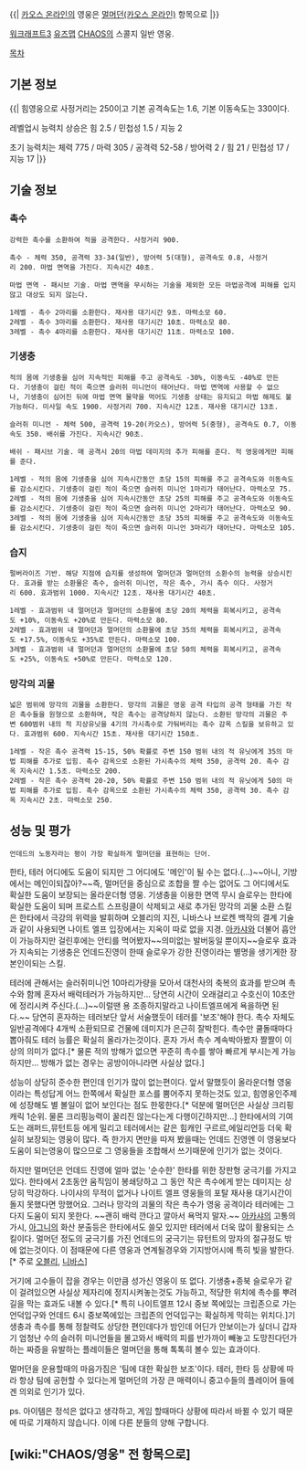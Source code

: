 {{| [[카오스 온라인]]의 영웅은 [[멀머던(카오스 온라인)]] 항목으로 |}}

[[워크래프트3]] [[유즈맵]] [[CHAOS]]의 스콜지 일반 영웅.

[[목차]]
== 기본 정보 == 
{{|
힘영웅으로 사정거리는 250이고 기본 공격속도는 1.6, 기본 이동속도는 330이다.

레벨업시 능력치 상승은 힘 2.5 / 민첩성 1.5 / 지능 2

초기 능력치는 체력 775 / 마력 305 / 공격력 52-58 / 방어력 2 / 힘 21 / 민첩성 17 / 지능 17
|}}

== 기술 정보 == 
=== 촉수 ===
 강력한 촉수를 소환하여 적을 공격한다. 사정거리 900.

 촉수 - 체력 350, 공격력 33-34(일반), 방어력 5(대형), 공격속도 0.8, 사정거리 200. 마법 면역을 가진다. 지속시간 40초.

 마법 면역 - 패시브 기술. 마법 면역을 무시하는 기술을 제외한 모든 마법공격에 피해를 입지않고 대상도 되지 않는다.

 1레벨 - 촉수 2마리를 소환한다. 재사용 대기시간 9초. 마력소모 60.
 2레벨 - 촉수 3마리를 소환한다. 재사용 대기시간 10초. 마력소모 80.
 3레벨 - 촉수 4마리를 소환한다. 재사용 대기시간 11초. 마력소모 100.



=== 기생충 ===
 적의 몸에 기생충을 심어 지속적인 피해를 주고 공격속도 -30%, 이동속도 -40%로 만든다. 기생충이 걸린 적이 죽으면 슬러쥐 미니언이 태어난다. 마법 면역에 사용할 수 없으나, 기생충이 심어진 뒤에 마법 면역 물약을 먹어도 기생충 상태는 유지되고 마법 해제도 불가능하다. 미사일 속도 1900. 사정거리 700. 지속시간 12초. 재사용 대기시간 13초.

 슬러쥐 미니언 - 체력 500, 공격력 19-20(카오스), 방어력 5(중형), 공격속도 0.7, 이동속도 350. 배쉬를 가진다. 지속시간 90초.

 배쉬 - 패시브 기술. 매 공격시 20의 마법 데미지의 추가 피해를 준다. 적 영웅에게만 피해를 준다.

 1레벨 - 적의 몸에 기생충을 심어 지속시간동안 초당 15의 피해를 주고 공격속도와 이동속도를 감소시킨다. 기생충이 걸린 적이 죽으면 슬러쥐 미니언 1마리가 태어난다. 마력소모 75.
 2레벨 - 적의 몸에 기생충을 심어 지속시간동안 초당 25의 피해를 주고 공격속도와 이동속도를 감소시킨다. 기생충이 걸린 적이 죽으면 슬러쥐 미니언 2마리가 태어난다. 마력소모 90.
 3레벨 - 적의 몸에 기생충을 심어 지속시간동안 초당 35의 피해를 주고 공격속도와 이동속도를 감소시킨다. 기생충이 걸린 적이 죽으면 슬러쥐 미니언 3마리가 태어난다. 마력소모 105.



=== 습지 ===
 펄버라이즈 기반. 해당 지점에 습지를 생성하여 멀머던과 멀머던의 소환수의 능력을 상승시킨다. 효과를 받는 소환물은 촉수, 슬러쥐 미니언, 작은 촉수, 가시 촉수 이다. 사정거리 600. 효과범위 1000. 지속시간 12초. 재사용 대기시간 40초.

 1레벨 - 효과범위 내 멀머던과 멀머던의 소환물에 초당 20의 체력을 회복시키고, 공격속도 +10%, 이동속도 +20%로 만든다. 마력소모 80.
 2레벨 - 효과범위 내 멀머던과 멀머던의 소환물에 초당 35의 체력을 회복시키고, 공격속도 +17.5%, 이동속도 +35%로 만든다. 마력소모 100.
 3레벨 - 효과범위 내 멀머던과 멀머던의 소환물에 초당 50의 체력을 회복시키고, 공격속도 +25%, 이동속도 +50%로 만든다. 마력소모 120.



=== 망각의 괴물 ===
 넓은 범위에 망각의 괴물을 소환한다. 망각의 괴물은 영웅 공격 타입의 공격 형태를 가진 작은 촉수들을 원형으로 소환하며, 작은 촉수는 공격당하지 않는다. 소환된 망각의 괴물은 주변 600범위 내의 적 지상유닛을 4기의 가시촉수로 가둬버리는 촉수 감옥 스킬을 보유하고 있다. 효과범위 600. 지속시간 15초. 재사용 대기시간 150초.

 1레벨 - 작은 촉수 공격력 15-15, 50% 확률로 주변 150 범위 내의 적 유닛에게 35의 마법 피해를 추가로 입힘. 촉수 감옥으로 소환된 가시촉수의 체력 350, 공격력 20. 촉수 감옥 지속시간 1.5초. 마력소모 200.
 2레벨 - 작은 촉수 공격력 20-20, 50% 확률로 주변 150 범위 내의 적 유닛에게 50의 마법 피해를 추가로 입힘. 촉수 감옥으로 소환된 가시촉수의 체력 350, 공격력 30. 촉수 감옥 지속시간 2초. 마력소모 250.

 

== 성능 및 평가 == 
 언데드의 노동자라는 평이 가장 확실하게 멀머던을 표현하는 단어.
한타, 테러 어디에도 도움이 되지만 그 어디에도 '메인'이 될 수는 없다.(...)~~아니, 기방에서는 메인이되잖아?~~즉, 멀머던을 중심으로 조합을 짤 수는 없어도 그 어디에서도 확실한 도움이 보장되는 올라운더형 영웅.
기생충을 이용한 면역 무시 슬로우는 한타에 확실한 도움이 되며 프로스트 스프링클이 삭제되고 새로 추가된 망각의 괴물 소환 스킬은 한타에서 극강의 위력을 발휘하며 오블리의 지진, 니바스나 브로켄 백작의 결계 기술과 같이 사용되면 나이트 엘프 입장에서는 지옥이 따로 없을 지경. [[아카샤]]와 더불어 흡안이 가능하지만 걸린후에는 안티를 먹어봤자~~의미없는 발버둥일 뿐이지~~슬로우 효과가 지속되는 기생충은 언데드진영이 한때 슬로우가 강한 진영이라는 별명을 생기게한 장본인이되는 스킬. 

테러에 관해서는 슬러쥐미니언 10마리가량을 모아서 대천사의 축복의 효과를 받으며 촉수와 함께 혼자서 배럭테러가 가능하지만... 당연히 시간이 오래걸리고 수호신이 10초안에 정리시켜 주신다.(...)~~이럴땐 용 조종하지말라고 나이트엘프에게 욕을하면 된다.~~ 당연히 혼자하는 테러보단 앞서 서술했듯이 테러를 '보조'해야 한다. 촉수 자체도 일반공격에다 4개씩 소환되므로 건물에 데미지가 은근히 잘박힌다. 촉수만 쿨돌때마다 뽑아줘도 테러 능률은 확실히 올라가는것이다. 혼자 가서 촉수 계속박아봤자 짤짤이 이상의 의미가 없다.[* 물론 적의 방해가 없으면 꾸준히 촉수를 쌓아 빠르게 부시는게 가능하지만... 방해가 없는 경우는 공방이아니라면 사실상 없다.]


성능이 상당히 준수한 편인데 인기가 많이 없는편이다. 앞서 말했듯이 올라운더형 영웅이라는 특성답게 어느 한쪽에서 확실한 포스를 뿜어주지 못하는것도 있고, 힘영웅인주제에 성장해도 별 볼일이 없어 보인다는 점도 한몫한다.[* 덕분에 멀머던은 사실상 크리핑 캐릭 1순위. 물론 크리핑능력이 꿀리진 않는다는게 다행이긴하지만...] 한타에서의 기여도는 래퍼드,뮤턴트등 에게 밀리고 테러에서는 같은 힘캐인 구르르,에일리언등 더욱 확실히 보장되는 영웅이 많다. 즉 한가지 면만을 따져 봤을때는 언데드 진영엔 이 영웅보다 도움이 되는영웅이 많으므로 그 영웅들을 조합해서 쓰기때문에 인기가 없는 것이다. 

하지만 멀머던은 언데드 진영에 얼마 없는 '순수한' 한타를 위한 장판형 궁극기를 가지고 있다. 한타에서 2초동안 움직임이 봉쇄당하고 그 동안 작은 촉수에게 받는 데미지는 상당히 막강하다. 나이샤의 무적이 없거나 나이트 엘프 영웅들의 포탈 재사용 대기시간이 돌지 못했다면 망했어요. 그러나 망각의 괴물의 작은 촉수가 영웅 공격이라 테러에는 그다지 도움이 되지 못한다. ~~괜히 배럭 깐다고 깔아서 욕먹지 말자.~~ [[아카샤]]의 고통의 가시, [[아그니]]의 화산 분출등은 한타에서도 쓸모 있지만 테러에서 더욱 많이 활용되는 스킬이다. 멀머던 정도의 궁극기를 가진 언데드의 궁극기는 뮤턴트의 망자의 절규정도 밖에 없는것이다. 이 점때문에 다른 영웅과 연계될경우와 기지방어시에 특히 빛을 발한다. [* 주로 [[오블리]], [[니바스]]] 

거기에 고수들이 잡을 경우는 이만큼 성가신 영웅이 또 없다. 기생충+종북 슬로우가 같이 걸려있으면 사실상 제자리에 정지시켜놓는것도 가능하고, 적당한 위치에 촉수를 뿌려 길을 막는 효과도 내볼 수 있다.[* 특히 나이트엘프 12시 중보 쪽에있는 크립존으로 가는 언덕입구와 언데드 6시 중보쪽에있는 크립존의 언덕입구는 확실하게 막히는 위치다.]기생충과 촉수를 통해 정찰력도 상당한 편인데다가 밤인데 어딘가 안보이는가 싶더니 갑자기 엄청난 수의 슬러쥐 미니언들을 몰고와서 배럭의 피를 반가까이 빼놓고 도망친다던가 하는 짜증을 유발하는 플레이들은 멀머던을 통해 톡톡히 볼수 있는 효과이다.

멀머던을 운용할때의 마음가짐은 '팀에 대한 확실한 보조'이다. 테러, 한타 등 상황에 따라 항상 팀에 공헌할 수 있다는게 멀머던의 가장 큰 매력이니 중고수들의 플레이어 들에겐 의외로 인기가 있다.


ps. 아이템은 정석은 없다고 생각하고, 게임 할때마다 상황에 따라서 바뀔 수 있기 때문에 따로 기재하지 않습니다. 이에 다른 분들의 양해 구합니다.

== [wiki:"CHAOS/영웅" 전 항목으로] ==
